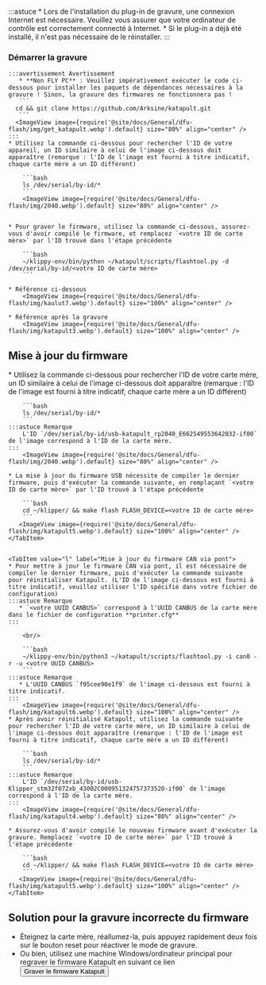 :::astuce
    * Lors de l'installation du plug-in de gravure, une connexion Internet est nécessaire. Veuillez vous assurer que votre ordinateur de contrôle est correctement connecté à Internet.
    * Si le plug-in a déjà été installé, il n'est pas nécessaire de le réinstaller.
:::

### Démarrer la gravure

    :::avertissement Avertissement
       * **Non FLY PC** : Veuillez impérativement exécuter le code ci-dessous pour installer les paquets de dépendances nécessaires à la gravure ! Sinon, la gravure des firmwares ne fonctionnera pas !
       ```
      cd && git clone https://github.com/Arksine/katapult.git
       ```
      <ImageView image={require('@site/docs/General/dfu-flash/img/get_katapult.webp').default} size="80%" align="center" />
    :::
    * Utilisez la commande ci-dessous pour rechercher l'ID de votre appareil, un ID similaire à celui de l'image ci-dessous doit apparaître (remarque : l'ID de l'image est fourni à titre indicatif, chaque carte mère a un ID différent)

        ```bash
        ls /dev/serial/by-id/*
        ```
        <ImageView image={require('@site/docs/General/dfu-flash/img/2040.webp').default} size="80%" align="center" />


    * Pour graver le firmware, utilisez la commande ci-dessous, assurez-vous d'avoir compilé le firmware, et remplacez `<votre ID de carte mère>` par l'ID trouvé dans l'étape précédente

        ```bash
        ~/klippy-env/bin/python ~/katapult/scripts/flashtool.py -d /dev/serial/by-id/<votre ID de carte mère>
        ```

    * Référence ci-dessous
        <ImageView image={require('@site/docs/General/dfu-flash/img/kaulut7.webp').default} size="100%" align="center" />

    * Référence après la gravure
        <ImageView image={require('@site/docs/General/dfu-flash/img/katapult3.webp').default} size="100%" align="center" />

## Mise à jour du firmware

<Tabs>
    <TabItem value="w" label="Mise à jour du firmware USB" default>
    * Utilisez la commande ci-dessous pour rechercher l'ID de votre carte mère, un ID similaire à celui de l'image ci-dessous doit apparaître (remarque : l'ID de l'image est fourni à titre indicatif, chaque carte mère a un ID différent)

        ```bash
        ls /dev/serial/by-id/*
        ```
    :::astuce Remarque
        L'ID `/dev/serial/by-id/usb-katapult_rp2040_E662549553642032-if00` de l'image correspond à l'ID de la carte mère.
    :::
        <ImageView image={require('@site/docs/General/dfu-flash/img/2040.webp').default} size="80%" align="center" />

    * La mise à jour du firmware USB nécessite de compiler le dernier firmware, puis d'exécuter la commande suivante, en remplaçant `<votre ID de carte mère>` par l'ID trouvé à l'étape précédente

        ```bash
        cd ~/klipper/ && make flash FLASH_DEVICE=<votre ID de carte mère>
        ```
       <ImageView image={require('@site/docs/General/dfu-flash/img/katapult5.webp').default} size="100%" align="center" />
    </TabItem>


    <TabItem value="l" label="Mise à jour du firmware CAN via pont">
    * Pour mettre à jour le firmware CAN via pont, il est nécessaire de compiler le dernier firmware, puis d'exécuter la commande suivante pour réinitialiser Katapult. (L'ID de l'image ci-dessous est fourni à titre indicatif, veuillez utiliser l'ID spécifié dans votre fichier de configuration)
    :::astuce Remarque
       * `<votre UUID CANBUS>` correspond à l'UUID CANBUS de la carte mère dans le fichier de configuration **printer.cfg**
    :::
        
        <br/>

        ```bash
        ~/klippy-env/bin/python3 ~/katapult/scripts/flashtool.py -i can0 -r -u <votre UUID CANBUS>
        ```
    :::astuce Remarque
       * L'UUID CANBUS `f95cee90e1f9` de l'image ci-dessous est fourni à titre indicatif.
    :::
        <ImageView image={require('@site/docs/General/dfu-flash/img/katapult6.webp').default} size="100%" align="center" />
    * Après avoir réinitialisé Katapult, utilisez la commande suivante pour rechercher l'ID de votre carte mère, un ID similaire à celui de l'image ci-dessous doit apparaître (remarque : l'ID de l'image est fourni à titre indicatif, chaque carte mère a un ID différent)

        ```bash
        ls /dev/serial/by-id/*
        ```
    :::astuce Remarque
        L'ID `/dev/serial/by-id/usb-Klipper_stm32f072xb_43002C000951324757373520-if00` de l'image correspond à l'ID de la carte mère.
    :::
        <ImageView image={require('@site/docs/General/dfu-flash/img/katapult4.webp').default} size="80%" align="center" />

    * Assurez-vous d'avoir compilé le nouveau firmware avant d'exécuter la gravure. Remplacez `<votre ID de carte mère>` par l'ID trouvé à l'étape précédente

        ```bash
        cd ~/klipper/ && make flash FLASH_DEVICE=<votre ID de carte mère>
        ```
       <ImageView image={require('@site/docs/General/dfu-flash/img/katapult5.webp').default} size="100%" align="center" />
    </TabItem>

</Tabs>

## Solution pour la gravure incorrecte du firmware

* Éteignez la carte mère, réallumez-la, puis appuyez rapidement deux fois sur le bouton reset pour réactiver le mode de gravure.
* Ou bien, utilisez une machine Windows/ordinateur principal pour regraver le firmware Katapult en suivant ce lien<Button variant="contained" disableElevation href="/docs/ProductDoc/MainBoard/fly-d/fly-d5/flash/bl#entrer-en-mode-de-gravage-dfu">Graver le firmware Katapult</Button>
